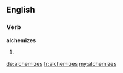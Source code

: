 ==English==

===Verb===
'''alchemizes'''

# {{third-person singular of|alchemize}}

[[de:alchemizes]]
[[fr:alchemizes]]
[[my:alchemizes]]